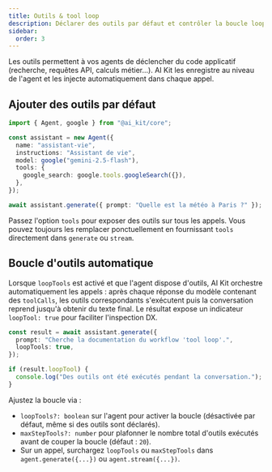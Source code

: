 ```yaml
---
title: Outils & tool loop
description: Déclarer des outils par défaut et contrôler la boucle loopTools
sidebar:
  order: 3
---
```


Les outils permettent à vos agents de déclencher du code applicatif (recherche, requêtes API, calculs métier...). AI Kit les enregistre au niveau de l'agent et les injecte automatiquement dans chaque appel.

## Ajouter des outils par défaut

```ts
import { Agent, google } from "@ai_kit/core";

const assistant = new Agent({
  name: "assistant-vie",
  instructions: "Assistant de vie",
  model: google("gemini-2.5-flash"),
  tools: {
    google_search: google.tools.googleSearch({}),
  },
});

await assistant.generate({ prompt: "Quelle est la météo à Paris ?" });
```

Passez l'option `tools` pour exposer des outils sur tous les appels. Vous pouvez toujours les remplacer ponctuellement en fournissant `tools` directement dans `generate` ou `stream`.

## Boucle d'outils automatique

Lorsque `loopTools` est activé et que l'agent dispose d'outils, AI Kit orchestre automatiquement les appels : après chaque réponse du modèle contenant des `toolCalls`, les outils correspondants s'exécutent puis la conversation reprend jusqu'à obtenir du texte final. Le résultat expose un indicateur `loopTool: true` pour faciliter l'inspection DX.

```ts
const result = await assistant.generate({
  prompt: "Cherche la documentation du workflow 'tool loop'.",
  loopTools: true,
});

if (result.loopTool) {
  console.log("Des outils ont été exécutés pendant la conversation.");
}
```

Ajustez la boucle via :

- `loopTools?: boolean` sur l'agent pour activer la boucle (désactivée par défaut, même si des outils sont déclarés).
- `maxStepTools?: number` pour plafonner le nombre total d'outils exécutés avant de couper la boucle (défaut : `20`).
- Sur un appel, surchargez `loopTools` ou `maxStepTools` dans `agent.generate({...})` ou `agent.stream({...})`.
